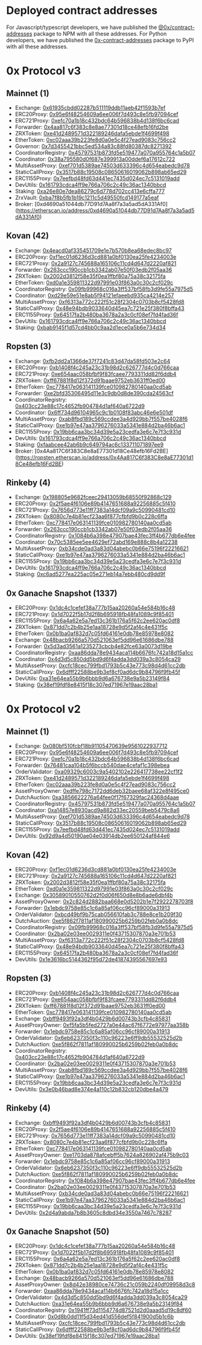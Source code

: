 # Deployed contract addresses

For Javascript/typescript developers, we have published the [@0x/contract-addresses](https://www.npmjs.com/package/@0x/contract-addresses) package to NPM with all these addresses.
For Python developers, we have published the [0x-contract-addresses](https://pypi.org/project/0x-contract-addresses/) package to PyPI with all these addresses.

# 0x Protocol v3
## Mainnet (1)

- Exchange: [0x61935cbdd02287b511119ddb11aeb42f1593b7ef](https://etherscan.io/address/0x61935cbdd02287b511119ddb11aeb42f1593b7ef)
- ERC20Proxy: [0x95e6f48254609a6ee006f7d493c8e5fb97094cef](https://etherscan.io/address/0x95e6f48254609a6ee006f7d493c8e5fb97094cef)
- ERC721Proxy: [0xefc70a1b18c432bdc64b596838b4d138f6bc6cad](https://etherscan.io/address/0xefc70a1b18c432bdc64b596838b4d138f6bc6cad)
- Forwarder: [0x4aa817c6f383c8e8ae77301d18ce48efb16fd2be](https://etherscan.io/address/0x4aa817c6f383c8e8ae77301d18ce48efb16fd2be)
- ZRXToken: [0xe41d2489571d322189246dafa5ebde1f4699f498](https://etherscan.io/address/0xe41d2489571d322189246dafa5ebde1f4699f498)
- EtherToken: [0xc02aaa39b223fe8d0a0e5c4f27ead9083c756cc2](https://etherscan.io/address/0xc02aaa39b223fe8d0a0e5c4f27ead9083c756cc2)
- Governor: [0x7d3455421bbc5ed534a83c88fd80387dc8271392](https://etherscan.io/address/0x7d3455421bbc5ed534a83c88fd80387dc8271392)
- CoordinatorRegistry: [0x45797531b873fd5e519477a070a955764c1a5b07](https://etherscan.io/address/0x45797531b873fd5e519477a070a955764c1a5b07)
- Coordinator: [0x38a795580d0f687e399913a00ddef6a17612c722](https://etherscan.io/address/0x38a795580d0f687e399913a00ddef6a17612c722)
- MultiAssetProxy: [0xef701d5389ae74503d633396c4d654eabedc9d78](https://etherscan.io/address/0xef701d5389ae74503d633396c4d654eabedc9d78)
- StaticCallProxy: [0x3517b88c19508c08650616019062b898ab65ed29](https://etherscan.io/address/0x3517b88c19508c08650616019062b898ab65ed29)
- ERC1155Proxy: [0x7eefbd48fd63d441ec7435d024ec7c5131019add](https://etherscan.io/address/0x7eefbd48fd63d441ec7435d024ec7c5131019add)
- DevUtils: [0x161793cdca4ff9e766a706c2c49c36ac1340bbcd](https://etherscan.io/address/0x161793cdca4ff9e766a706c2c49c36ac1340bbcd)
- Staking: [0xa26e80e7dea86279c6d778d702cc413e6cffa777](https://etherscan.io/address/0xa26e80e7dea86279c6d778d702cc413e6cffa777)
- ZrxVault: [0xba7f8b5fb1b19c1211c5d49550fcd149177a5eaf](https://etherscan.io/address/0xba7f8b5fb1b19c1211c5d49550fcd149177a5eaf)
- Broker: [0xd4690a51044db77D91d7Aa8f7a3a5ad5dA331Af0]
(https://etherscan.io/address/0xd4690a51044db77D91d7Aa8f7a3a5ad5dA331Af0)

## Kovan (42)

- Exchange: [0x4eacd0af335451709e1e7b570b8ea68edec8bc97](https://kovan.etherscan.io/address/0x4eacd0af335451709e1e7b570b8ea68edec8bc97)
- ERC20Proxy: [0xf1ec01d6236d3cd881a0bf0130ea25fe4234003e](https://kovan.etherscan.io/address/0xf1ec01d6236d3cd881a0bf0130ea25fe4234003e)
- ERC721Proxy: [0x2a9127c745688a165106c11cd4d647d2220af821](https://kovan.etherscan.io/address/0x2a9127c745688a165106c11cd4d647d2220af821)
- Forwarder: [0x263ccc190ccb1cb3342ab07e50f03edb2f05aa36](https://kovan.etherscan.io/address/0x263ccc190ccb1cb3342ab07e50f03edb2f05aa36)
- ZRXToken: [0x2002d3812f58e35f0ea1ffbf80a75a38c32175fa](https://kovan.etherscan.io/address/0x2002d3812f58e35f0ea1ffbf80a75a38c32175fa)
- EtherToken: [0xd0a1e359811322d97991e03f863a0c30c2cf029c](https://kovan.etherscan.io/address/0xd0a1e359811322d97991e03f863a0c30c2cf029c)
- CoordinatorRegistry: [0x09fb99968c016a3ff537bf58fb3d9fe55a7975d5](https://kovan.etherscan.io/address/0x09fb99968c016a3ff537bf58fb3d9fe55a7975d5)
- Coordinator: [0xd29e59e51e8ab5f94121efaeebd935ca4214e257](https://kovan.etherscan.io/address/0xd29e59e51e8ab5f94121efaeebd935ca4214e257)
- MultiAssetProxy: [0xf6313a772c222f51c28f2304c0703b8cf5428fd8](https://kovan.etherscan.io/address/0xf6313a772c222f51c28f2304c0703b8cf5428fd8)
- StaticCallProxy: [0x48e94bdb9033640d45ea7c721e25f380f8bffa43](https://kovan.etherscan.io/address/0x48e94bdb9033640d45ea7c721e25f380f8bffa43)
- ERC1155Proxy: [0x64517fa2b480ba3678a2a3c0cf08ef7fd4fad36f](https://kovan.etherscan.io/address/0x64517fa2b480ba3678a2a3c0cf08ef7fd4fad36f)
- DevUtils: [0x161793cdca4ff9e766a706c2c49c36ac1340bbcd](https://kovan.etherscan.io/address/0x161793cdca4ff9e766a706c2c49c36ac1340bbcd)
- Staking: [0xbab9145f1d57cd4bb0c9aa2d1ece0a5b6e734d34](https://kovan.etherscan.io/address/0xbab9145f1d57cd4bb0c9aa2d1ece0a5b6e734d34)

## Ropsten (3)

- Exchange: [0xfb2dd2a1366de37f7241c83d47da58fd503e2c64](https://ropsten.etherscan.io/address/0xfb2dd2a1366de37f7241c83d47da58fd503e2c64)
- ERC20Proxy: [0xb1408f4c245a23c31b98d2c626777d4c0d766caa](https://ropsten.etherscan.io/address/0xb1408f4c245a23c31b98d2c626777d4c0d766caa)
- ERC721Proxy: [0xe654aac058bfbf9f83fcaee7793311dd82f6ddb4](https://ropsten.etherscan.io/address/0xe654aac058bfbf9f83fcaee7793311dd82f6ddb4)
- ZRXToken: [0xff67881f8d12f372d91baae9752eb3631ff0ed00](https://ropsten.etherscan.io/address/0xff67881f8d12f372d91baae9752eb3631ff0ed00)
- EtherToken: [0xc778417e063141139fce010982780140aa0cd5ab](https://ropsten.etherscan.io/address/0xc778417e063141139fce010982780140aa0cd5ab)
- Forwarder: [0xe2bfd35306495d11e3c9db0d8de390cda24563cf](https://ropsten.etherscan.io/address/0xe2bfd35306495d11e3c9db0d8de390cda24563cf)
- CoordinatorRegistry: [0x403cc23e88c17c4652fb904784d1af640a6722d9](https://ropsten.etherscan.io/address/0x403cc23e88c17c4652fb904784d1af640a6722d9)
- Coordinator: [0x6ff734d96104965c9c1b0108f83abc46e6e501df](https://ropsten.etherscan.io/address/0x6ff734d96104965c9c1b0108f83abc46e6e501df)
- MultiAssetProxy: [0xab8fbd189c569ccdee3a4d929bb7f557be4028f6](https://ropsten.etherscan.io/address/0xab8fbd189c569ccdee3a4d929bb7f557be4028f6)
- StaticCallProxy: [0xe1b97e47aa3796276033a5341e884d2ba46b6ac1](https://ropsten.etherscan.io/address/0xe1b97e47aa3796276033a5341e884d2ba46b6ac1)
- ERC1155Proxy: [0x19bb6caa3bc34d39e5a23cedfa3e6c7e7f3c931d](https://ropsten.etherscan.io/address/0x19bb6caa3bc34d39e5a23cedfa3e6c7e7f3c931d)
- DevUtils: [0x161793cdca4ff9e766a706c2c49c36ac1340bbcd](https://ropsten.etherscan.io/address/0x161793cdca4ff9e766a706c2c49c36ac1340bbcd)
- Staking: [0xfaabcee42ab6b9c649794ac6c133711071897ee9](https://ropsten.etherscan.io/address/0xfaabcee42ab6b9c649794ac6c133711071897ee9)
- Broker: [0x4Aa817C6f383C8e8aE77301d18Ce48efb16Fd2BE]
(https://ropsten.etherscan.io/address/0x4Aa817C6f383C8e8aE77301d18Ce48efb16Fd2BE)

## Rinkeby (4)

- Exchange: [0x198805e9682fceec29413059b68550f92868c129](https://rinkeby.etherscan.io/address/0x198805e9682fceec29413059b68550f92868c129)
- ERC20Proxy: [0x2f5ae4f6106e89b4147651688a92256885c5f410](https://rinkeby.etherscan.io/address/0x2f5ae4f6106e89b4147651688a92256885c5f410)
- ERC721Proxy: [0x7656d773e11ff7383a14dcf09a9c50990481cd10](https://rinkeby.etherscan.io/address/0x7656d773e11ff7383a14dcf09a9c50990481cd10)
- ZRXToken: [0x8080c7e4b81ecf23aa6f877cfbfd9b0c228c6ffa](https://rinkeby.etherscan.io/address/0x8080c7e4b81ecf23aa6f877cfbfd9b0c228c6ffa)
- EtherToken: [0xc778417e063141139fce010982780140aa0cd5ab](https://rinkeby.etherscan.io/address/0xc778417e063141139fce010982780140aa0cd5ab)
- Forwarder: [0x263ccc190ccb1cb3342ab07e50f03edb2f05aa36](https://rinkeby.etherscan.io/address/0x263ccc190ccb1cb3342ab07e50f03edb2f05aa36)
- CoordinatorRegistry: [0x1084b6a398e47907bae43fec3ff4b677db6e4fee](https://rinkeby.etherscan.io/address/0x1084b6a398e47907bae43fec3ff4b677db6e4fee)
- Coordinator: [0x70c5385ee5ee4629ef72abd169e888c8b4a12238](https://rinkeby.etherscan.io/address/0x70c5385ee5ee4629ef72abd169e888c8b4a12238)
- MultiAssetProxy: [0xb34cde0ad3a83d04abebc0b66e75196f22216621](https://rinkeby.etherscan.io/address/0xb34cde0ad3a83d04abebc0b66e75196f22216621)
- StaticCallProxy: [0xe1b97e47aa3796276033a5341e884d2ba46b6ac1](https://rinkeby.etherscan.io/address/0xe1b97e47aa3796276033a5341e884d2ba46b6ac1)
- ERC1155Proxy: [0x19bb6caa3bc34d39e5a23cedfa3e6c7e7f3c931d](https://rinkeby.etherscan.io/address/0x19bb6caa3bc34d39e5a23cedfa3e6c7e7f3c931d)
- DevUtils: [0x161793cdca4ff9e766a706c2c49c36ac1340bbcd](https://rinkeby.etherscan.io/address/0x161793cdca4ff9e766a706c2c49c36ac1340bbcd)
- Staking: [0xc6ad5277ea225ac05e271eb14a7ebb480cd9dd9f](https://rinkeby.etherscan.io/address/0xc6ad5277ea225ac05e271eb14a7ebb480cd9dd9f)

## 0x Ganache Snapshot (1337)

- ERC20Proxy: [0x1dc4c1cefef38a777b15aa20260a54e584b16c48]()
- ERC721Proxy: [0x1d7022f5b17d2f8b695918fb48fa1089c9f85401]()
- ERC1155Proxy: [0x6a4a62e5a7ed13c361b176a5f62c2ee620ac0df8]()
- ZRXToken: [0x871dd7c2b4b25e1aa18728e9d5f2af4c4e431f5c]()
- EtherToken: [0x0b1ba0af832d7c05fd64161e0db78e85978e8082]()
- Exchange: [0x48bacb9266a570d521063ef5dd96e61686dbe788]()
- Forwarder: [0x5d3ad3561a1235273cbcb4e82fce63a0073d19be]()
- CoordinatorRegistry: [0xaa86dda78e9434aca114b6676fc742a18d15a1cc]()
- Coordinator: [0x4d3d5c850dd5bd9d6f4adda3dd039a3c8054ca29]()
- MultiAssetProxy: [0xcfc18cec799fbd1793b5c43e773c98d4d61cc2db]()
- StaticCallProxy: [0x6dfff22588be9b3ef8cf0ad6dc9b84796f9fb45f]()
- DevUtils: [0xa31e64ea55b9b6bbb9d6a676738e9a5b23149f84]()
- Staking: [0x38ef19fdf8e8415f18c307ed71967e19aac28ba1]()


# 0x Protocol v2

## Mainnet (1)

- Exchange: [0x080bf510fcbf18b91105470639e9561022937712](https://etherscan.io/address/0x080bf510fcbf18b91105470639e9561022937712)
- ERC20Proxy: [0x95e6f48254609a6ee006f7d493c8e5fb97094cef](https://etherscan.io/address/0x95e6f48254609a6ee006f7d493c8e5fb97094cef)
- ERC721Proxy: [0xefc70a1b18c432bdc64b596838b4d138f6bc6cad](https://etherscan.io/address/0xefc70a1b18c432bdc64b596838b4d138f6bc6cad)
- Forwarder: [0x76481caa104b5f6bccb540dae4cefaf1c398ebea](https://etherscan.io/address/0x76481caa104b5f6bccb540dae4cefaf1c398ebea)
- OrderValidator: [0xa09329c6003c9a5402102e226417738ee22cf1f2](https://etherscan.io/address/0xa09329c6003c9a5402102e226417738ee22cf1f2)
- ZRXToken: [0xe41d2489571d322189246dafa5ebde1f4699f498](https://etherscan.io/address/0xe41d2489571d322189246dafa5ebde1f4699f498)
- EtherToken: [0xc02aaa39b223fe8d0a0e5c4f27ead9083c756cc2](https://etherscan.io/address/0xc02aaa39b223fe8d0a0e5c4f27ead9083c756cc2)
- AssetProxyOwner: [0xdffe798c7172dd6deb32baee68af322e8f495ce0](https://etherscan.io/address/0xdffe798c7172dd6deb32baee68af322e8f495ce0)
- DutchAuction: [0xa3856622276a64fee0f17f67329fac24368d4aae](https://etherscan.io/address/0xa3856622276a64fee0f17f67329fac24368d4aae)
- CoordinatorRegistry: [0x45797531b873fd5e519477a070a955764c1a5b07](https://etherscan.io/address/0x45797531b873fd5e519477a070a955764c1a5b07)
- Coordinator: [0xa14857e8930acd9a882d33ec20559beb5479c8a6](https://etherscan.io/address/0xa14857e8930acd9a882d33ec20559beb5479c8a6)
- MultiAssetProxy: [0xef701d5389ae74503d633396c4d654eabedc9d78](https://etherscan.io/address/0xef701d5389ae74503d633396c4d654eabedc9d78)
- StaticCallProxy: [0x3517b88c19508c08650616019062b898ab65ed29](https://etherscan.io/address/0x3517b88c19508c08650616019062b898ab65ed29)
- ERC1155Proxy: [0x7eefbd48fd63d441ec7435d024ec7c5131019add](https://etherscan.io/address/0x7eefbd48fd63d441ec7435d024ec7c5131019add)
- DevUtils: [0x92d9a4d50190ae04e03914db2ee650124af844e6](https://etherscan.io/address/0x92d9a4d50190ae04e03914db2ee650124af844e6)

## Kovan (42)

- ERC20Proxy: [0xf1ec01d6236d3cd881a0bf0130ea25fe4234003e](https://kovan.etherscan.io/address/0xf1ec01d6236d3cd881a0bf0130ea25fe4234003e)
- ERC721Proxy: [0x2a9127c745688a165106c11cd4d647d2220af821](https://kovan.etherscan.io/address/0x2a9127c745688a165106c11cd4d647d2220af821)
- ZRXToken: [0x2002d3812f58e35f0ea1ffbf80a75a38c32175fa](https://kovan.etherscan.io/address/0x2002d3812f58e35f0ea1ffbf80a75a38c32175fa)
- EtherToken: [0xd0a1e359811322d97991e03f863a0c30c2cf029c](https://kovan.etherscan.io/address/0xd0a1e359811322d97991e03f863a0c30c2cf029c)
- Exchange: [0x30589010550762d2f0d06f650d8e8b6ade6dbf4b](https://kovan.etherscan.io/address/0x30589010550762d2f0d06f650d8e8b6ade6dbf4b)
- AssetProxyOwner: [0x2c824d2882baa668e0d5202b1e7f2922278703f8](https://kovan.etherscan.io/address/0x2c824d2882baa668e0d5202b1e7f2922278703f8)
- Forwarder: [0x1ebdc9758e85c1c6a85af06cc96cf89000a31913](https://kovan.etherscan.io/address/0x1ebdc9758e85c1c6a85af06cc96cf89000a31913)
- OrderValidator: [0xbcd49bf9b75cab056610fab3c788e8ce1b209f30](https://kovan.etherscan.io/address/0xbcd49bf9b75cab056610fab3c788e8ce1b209f30)
- DutchAuction: [0xe5f862f7811af180990025b6259b02feb0a0b8dc](https://kovan.etherscan.io/address/0xe5f862f7811af180990025b6259b02feb0a0b8dc)
- CoordinatorRegistry: [0x09fb99968c016a3ff537bf58fb3d9fe55a7975d5](https://kovan.etherscan.io/address/0x09fb99968c016a3ff537bf58fb3d9fe55a7975d5)
- Coordinator: [0x2ba02e03ee0029311e0f43715307870a3e701b53](https://kovan.etherscan.io/address/0x2ba02e03ee0029311e0f43715307870a3e701b53)
- MultiAssetProxy: [0xf6313a772c222f51c28f2304c0703b8cf5428fd8](https://kovan.etherscan.io/address/0xf6313a772c222f51c28f2304c0703b8cf5428fd8)
- StaticCallProxy: [0x48e94bdb9033640d45ea7c721e25f380f8bffa43](https://kovan.etherscan.io/address/0x48e94bdb9033640d45ea7c721e25f380f8bffa43)
- ERC1155Proxy: [0x64517fa2b480ba3678a2a3c0cf08ef7fd4fad36f](https://kovan.etherscan.io/address/0x64517fa2b480ba3678a2a3c0cf08ef7fd4fad36f)
- DevUtils: [0x1e3616bc5144362f95d72de41874395567697e93](https://kovan.etherscan.io/address/0x1e3616bc5144362f95d72de41874395567697e93)

## Ropsten (3)

- ERC20Proxy: [0xb1408f4c245a23c31b98d2c626777d4c0d766caa](https://ropsten.etherscan.io/address/0xb1408f4c245a23c31b98d2c626777d4c0d766caa)
- ERC721Proxy: [0xe654aac058bfbf9f83fcaee7793311dd82f6ddb4](https://ropsten.etherscan.io/address/0xe654aac058bfbf9f83fcaee7793311dd82f6ddb4)
- ZRXToken: [0xff67881f8d12f372d91baae9752eb3631ff0ed00](https://ropsten.etherscan.io/address/0xff67881f8d12f372d91baae9752eb3631ff0ed00)
- EtherToken: [0xc778417e063141139fce010982780140aa0cd5ab](https://ropsten.etherscan.io/address/0xc778417e063141139fce010982780140aa0cd5ab)
- Exchange: [0xbff9493f92a3df4b0429b6d00743b3cfb4c85831](https://ropsten.etherscan.io/address/0xbff9493f92a3df4b0429b6d00743b3cfb4c85831)
- AssetProxyOwner: [0xf5fa5b5fed2727a0e44ac67f6772e97977aa358b](https://ropsten.etherscan.io/address/0xf5fa5b5fed2727a0e44ac67f6772e97977aa358b)
- Forwarder: [0x1ebdc9758e85c1c6a85af06cc96cf89000a31913](https://ropsten.etherscan.io/address/0x1ebdc9758e85c1c6a85af06cc96cf89000a31913)
- OrderValidator: [0x6eb6237350f3c110c96223e6ff9db55532525d2b](https://ropsten.etherscan.io/address/0x6eb6237350f3c110c96223e6ff9db55532525d2b)
- DutchAuction: [0xe5f862f7811af180990025b6259b02feb0a0b8dc](https://ropsten.etherscan.io/address/0xe5f862f7811af180990025b6259b02feb0a0b8dc)
- CoordinatorRegistry: [0x403cc23e88c17c4652fb904784d1af640a6722d9](https://ropsten.etherscan.io/address/0x403cc23e88c17c4652fb904784d1af640a6722d9)
- Coordinator: [0x2ba02e03ee0029311e0f43715307870a3e701b53](https://ropsten.etherscan.io/address/0x2ba02e03ee0029311e0f43715307870a3e701b53)
- MultiAssetProxy: [0xab8fbd189c569ccdee3a4d929bb7f557be4028f6](https://ropsten.etherscan.io/address/0xab8fbd189c569ccdee3a4d929bb7f557be4028f6)
- StaticCallProxy: [0xe1b97e47aa3796276033a5341e884d2ba46b6ac1](https://ropsten.etherscan.io/address/0xe1b97e47aa3796276033a5341e884d2ba46b6ac1)
- ERC1155Proxy: [0x19bb6caa3bc34d39e5a23cedfa3e6c7e7f3c931d](https://ropsten.etherscan.io/address/0x19bb6caa3bc34d39e5a23cedfa3e6c7e7f3c931d)
- DevUtils: [0x3e0b46bad8e374e4a110c12b832cb120dbe4a479](https://ropsten.etherscan.io/address/0x3e0b46bad8e374e4a110c12b832cb120dbe4a479)

## Rinkeby (4)

- Exchange: [0xbff9493f92a3df4b0429b6d00743b3cfb4c85831](https://rinkeby.etherscan.io/address/0xbff9493f92a3df4b0429b6d00743b3cfb4c85831)
- ERC20Proxy: [0x2f5ae4f6106e89b4147651688a92256885c5f410](https://rinkeby.etherscan.io/address/0x2f5ae4f6106e89b4147651688a92256885c5f410)
- ERC721Proxy: [0x7656d773e11ff7383a14dcf09a9c50990481cd10](https://rinkeby.etherscan.io/address/0x7656d773e11ff7383a14dcf09a9c50990481cd10)
- ZRXToken: [0x8080c7e4b81ecf23aa6f877cfbfd9b0c228c6ffa](https://rinkeby.etherscan.io/address/0x8080c7e4b81ecf23aa6f877cfbfd9b0c228c6ffa)
- EtherToken: [0xc778417e063141139fce010982780140aa0cd5ab](https://rinkeby.etherscan.io/address/0xc778417e063141139fce010982780140aa0cd5ab)
- AssetProxyOwner: [0xe1703da878afcebff5b7624a826902af475b9c03](https://rinkeby.etherscan.io/address/0xe1703da878afcebff5b7624a826902af475b9c03)
- Forwarder: [0x1ebdc9758e85c1c6a85af06cc96cf89000a31913](https://rinkeby.etherscan.io/address/0x1ebdc9758e85c1c6a85af06cc96cf89000a31913)
- OrderValidator: [0x6eb6237350f3c110c96223e6ff9db55532525d2b](https://rinkeby.etherscan.io/address/0x6eb6237350f3c110c96223e6ff9db55532525d2b)
- DutchAuction: [0xe5f862f7811af180990025b6259b02feb0a0b8dc](https://rinkeby.etherscan.io/address/0xe5f862f7811af180990025b6259b02feb0a0b8dc)
- CoordinatorRegistry: [0x1084b6a398e47907bae43fec3ff4b677db6e4fee](https://rinkeby.etherscan.io/address/0x1084b6a398e47907bae43fec3ff4b677db6e4fee)
- Coordinator: [0x2ba02e03ee0029311e0f43715307870a3e701b53](https://rinkeby.etherscan.io/address/0x2ba02e03ee0029311e0f43715307870a3e701b53)
- MultiAssetProxy: [0xb34cde0ad3a83d04abebc0b66e75196f22216621](https://rinkeby.etherscan.io/address/0xb34cde0ad3a83d04abebc0b66e75196f22216621)
- StaticCallProxy: [0xe1b97e47aa3796276033a5341e884d2ba46b6ac1](https://rinkeby.etherscan.io/address/0xe1b97e47aa3796276033a5341e884d2ba46b6ac1)
- ERC1155Proxy: [0x19bb6caa3bc34d39e5a23cedfa3e6c7e7f3c931d](https://rinkeby.etherscan.io/address/0x19bb6caa3bc34d39e5a23cedfa3e6c7e7f3c931d)
- DevUtils: [0x2d4a9abda7b8b3605c8dbd34e3550a7467c78287](https://rinkeby.etherscan.io/address/0x2d4a9abda7b8b3605c8dbd34e3550a7467c78287)

## 0x Ganache Snapshot (50)

- ERC20Proxy: [0x1dc4c1cefef38a777b15aa20260a54e584b16c48](https://infura.io/address/0x1dc4c1cefef38a777b15aa20260a54e584b16c48)
- ERC721Proxy: [0x1d7022f5b17d2f8b695918fb48fa1089c9f85401](https://infura.io/address/0x1d7022f5b17d2f8b695918fb48fa1089c9f85401)
- ERC1155Proxy: [0x6a4a62e5a7ed13c361b176a5f62c2ee620ac0df8](https://infura.io/address/0x6a4a62e5a7ed13c361b176a5f62c2ee620ac0df8)
- ZRXToken: [0x871dd7c2b4b25e1aa18728e9d5f2af4c4e431f5c](https://infura.io/address/0x871dd7c2b4b25e1aa18728e9d5f2af4c4e431f5c)
- EtherToken: [0x0b1ba0af832d7c05fd64161e0db78e85978e8082](https://infura.io/address/0x0b1ba0af832d7c05fd64161e0db78e85978e8082)
- Exchange: [0x48bacb9266a570d521063ef5dd96e61686dbe788](https://infura.io/address/0x48bacb9266a570d521063ef5dd96e61686dbe788)
- AssetProxyOwner: [0x8d42e38980ce74736c21c059b2240df09958d3c8](https://infura.io/address/0x8d42e38980ce74736c21c059b2240df09958d3c8)
- Forwarder: [0xaa86dda78e9434aca114b6676fc742a18d15a1cc](https://infura.io/address/0xaa86dda78e9434aca114b6676fc742a18d15a1cc)
- OrderValidator: [0x4d3d5c850dd5bd9d6f4adda3dd039a3c8054ca29](https://infura.io/address/0x4d3d5c850dd5bd9d6f4adda3dd039a3c8054ca29)
- DutchAuction: [0xa31e64ea55b9b6bbb9d6a676738e9a5b23149f84](https://infura.io/address/0xa31e64ea55b9b6bbb9d6a676738e9a5b23149f84)
- CoordinatorRegistry: [0x1941ff73d1154774d87521d2d0aaad5d19c8df60](https://infura.io/address/0x1941ff73d1154774d87521d2d0aaad5d19c8df60)
- Coordinator: [0x0d8b0dd11f5d34ed41d556def5f841900d5b1c6b](https://infura.io/address/0x0d8b0dd11f5d34ed41d556def5f841900d5b1c6b)
- MultiAssetProxy: [0xcfc18cec799fbd1793b5c43e773c98d4d61cc2db](https://infura.io/address/0xcfc18cec799fbd1793b5c43e773c98d4d61cc2db)
- StaticCallProxy: [0x6dfff22588be9b3ef8cf0ad6dc9b84796f9fb45f](https://infura.io/address/0x6dfff22588be9b3ef8cf0ad6dc9b84796f9fb45f)
- DevUtils: [0x38ef19fdf8e8415f18c307ed71967e19aac28ba1](https://infura.io/address/0x38ef19fdf8e8415f18c307ed71967e19aac28ba1)

